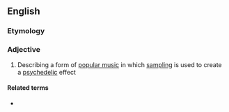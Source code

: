 ==English==

===Etymology===
{{suffix|en|sample|adelic}}

===Adjective===
{{en-adj}}

# {{lb|en|music}} Describing a form of [[popular music]] in which [[sampling]] is used to create a [[psychedelic]] effect

====Related terms====
* {{l|en|sampladelia}}